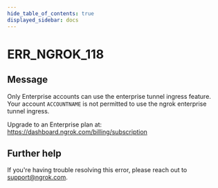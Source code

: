 ```yaml
---
hide_table_of_contents: true
displayed_sidebar: docs
---
```



# ERR_NGROK_118

## Message

Only Enterprise accounts can use the enterprise tunnel ingress feature.
Your account `ACCOUNTNAME` is not permitted to use the ngrok enterprise tunnel ingress.

Upgrade to an Enterprise plan at: https://dashboard.ngrok.com/billing/subscription

<ErrorDetails error="err_ngrok_118" />

## Further help

If you're having trouble resolving this error, please reach out to [support@ngrok.com](mailto:support@ngrok.com?subject=Help%20with%20ERR_NGROK_118).
